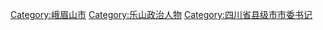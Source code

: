 [[Category:峨眉山市|Category:峨眉山市]]
[[Category:乐山政治人物|Category:乐山政治人物]]
[[Category:四川省县级市市委书记|Category:四川省县级市市委书记]]